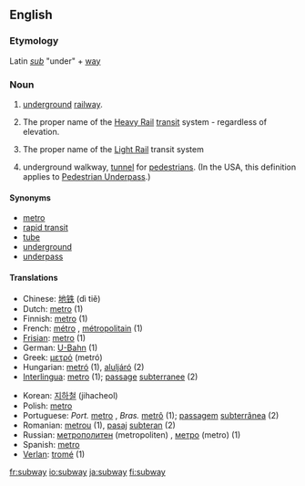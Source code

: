 {{see|Subway}}
==English==

===Etymology===
Latin ''[[sub]]'' "under" + [[way]]

===Noun===
{{en-noun-reg}}

# {{tag|North American}} [[underground]] [[railway]].
# {{tag|New York City, New York, USA}} The proper name of the [[Heavy Rail]] [[transit]] system - regardless of elevation.
# {{tag|Newark, New Jersey, USA}} The proper name of the [[Light Rail]] transit system
# {{British}} underground walkway, [[tunnel]] for [[pedestrian]]s. (In the USA, this definition applies to [[Pedestrian Underpass]].)

====Synonyms====
*[[metro]]
*[[rapid transit]]
*[[tube]]
*[[underground]]
*[[underpass]]

====Translations====
{{top}}
*Chinese: [[地铁]] (dì tiě)
*Dutch: [[metro]] {{m}} (1)
*Finnish: [[metro]] (1)
*French: [[métro]] {{m}}, [[métropolitain]] {{m}} (1)
*[[Frisian]]: [[metro]] (1)
*German: [[U-Bahn]] {{f}} (1)
*Greek: [[μετρό]] (metr&oacute;)
*Hungarian: [[metró]] (1), [[aluljáró]] (2)
*[[Interlingua]]: [[metro]] (1); [[passage]] [[subterranee]] (2)
{{mid}}
*Korean: [[지하철]] (jihacheol)
*Polish: [[metro]] {{n}}
*Portuguese: ''Port.'' [[metro]] {{m}}, ''Bras.'' [[metrô]] {{m}} (1); [[passagem]] [[subterrânea]] {{f}} (2)
*Romanian: [[metrou]] {{n}} (1), [[pasaj]] [[subteran]] {{n}} (2)
*Russian: [[метрополитен]] (metropoliten) {{m}}, [[метро]] (metro){{n}} (1)
*Spanish: [[metro]] {{m}}
*[[Verlan]]: [[tromé]] {{m}} (1)
{{bottom}}

[[fr:subway]]
[[io:subway]]
[[ja:subway]]
[[fi:subway]]